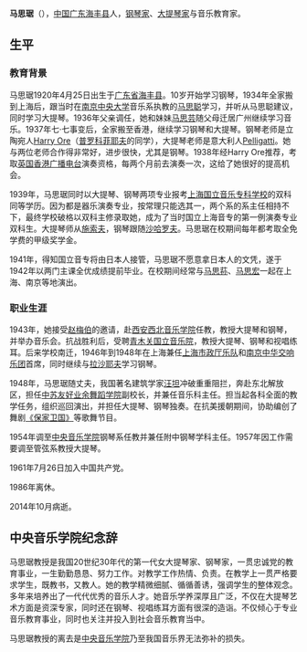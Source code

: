 {{多個問題|
{{pov|time=2014-10-22T13:32:44+00:00}}
{{unreferenced|time=2014-10-22T10:13:30+00:00}}
}}
{{Infobox_Person
| name           = 马思琚
| english_name   = Ma Siju
|image= masiju.jpg
|box_width= 250px
|occupation= 钢琴/大提琴/音乐教育家
| period         = 1920年 - 2014年
| Sex            = 女
|birth_date= {{Birth date|1920|4|25}}
|birth_place= {{ROC-1912}}[[广东省|广东省]][[海丰县|海丰县]]
|death_date= {{Death date and age|2014|10|13|1920|4|25}}
|death_place= {{CHN}}[[北京市|北京市]]
| nationality    = {{PRC}}
| parents        = [[马育航|马育航]]、黄楚良
| relatives      = [[马思聪|马思聪]]、[[马思荪|马思荪]]、[[马思宏|马思宏]]、[[马思芸|马思芸]]
| spouse         = [[汪坦|汪坦]]
|education= 
*向兄长[[马思聪|马思聪]]学习钢琴（1934年 - 1936年）
*师从[[Harry_Ore|Harry Ore]]学习钢琴，师从[[Pelligatti|Pelligatti]]学习大提琴（1937年 - 1939年）
*[[上海国立音乐专科学校|上海国立音乐专科学校]][[大提琴|大提琴]][[钢琴|钢琴]]双科同等学历（1939年－1942年）
*师从[[拉沙耶夫|拉沙耶夫]]学习钢琴（1946年）
| past           = 
*[[西安西北音乐学院|西安西北音乐学院]]教授[[大提琴|大提琴]]、[[钢琴|钢琴]]及演出（1943年）
*[[青木关国立音乐院|青木关国立音乐院]]教授[[大提琴|大提琴]]、[[钢琴|钢琴]]与[[视唱练耳|视唱练耳]]（1945年）
*[[上海市政厅乐队|上海市政厅乐队]]与[[南京中华交响乐团|南京中华交响乐团]]首席（1946 - 1948年）
*[[中苏友好业余舞蹈学校|中苏友好业余舞蹈学校]]副校长、音乐科主任，担当各科全面教学任务，组织巡回演出，担任[[大提琴|大提琴]]、[[钢琴|钢琴]]独奏（1948年）
*[[中央音乐学院|中央音乐学院]]钢琴系任教、[[中央音乐学院附中|中央音乐学院附中]]钢琴学科主任（1954年）
*[[中央音乐学院|中央音乐学院]]管弦系教授大提琴（1957-1986年）
| work           =
*《[[业余钢琴教程|业余钢琴教程]]》（上、下册），1955年人民音乐出版社，1984年再版
*《[[卡萨尔斯论演奏艺术|卡萨尔斯论演奏艺术]]》（翻译），2003年人民音乐出版社
*《[[合唱知识与合唱指挥法|合唱知识与合唱指挥法]]》（与[[阿巴扎|阿巴扎]]共同翻译），1984年人民音乐出版社
}}
'''马思琚'''（{{bd|1920年|4月25日|2014年|10月13日|catIdx=Ma馬}}），[[中国|中国]][[广东|广东]][[海丰县|海丰县]]人，[[钢琴家|钢琴家]]、[[大提琴家|大提琴家]]与音乐教育家。

== 生平 ==
=== 教育背景 ===
马思琚1920年4月25日出生于[[广东省|广东省]][[海丰县|海丰县]]。10岁开始学习钢琴，1934年全家搬到上海后，跟当时在[[南京中央大学|南京中央大学]]音乐系执教的[[马思聪|马思聪]]学习，并听从马思聪建议，同时学习大提琴。1936年父亲调任，她和妹妹[[马思芸|马思芸]]随父母迁居广州继续学习音乐。1937年七·七事变后，全家搬至香港，继续学习钢琴和大提琴。钢琴老师是立陶宛人[[Harry_Ore|Harry Ore]]（[[普罗科菲耶夫|普罗科菲耶夫]]的同学），大提琴老师是意大利人[[Pelligatti|Pelligatti]]。她与两位老师合作得非常好，进步很快，尤其是钢琴。1938年经Harry Ore推荐，考取[[英国香港广播电台|英国香港广播电台]]演奏资格，每两个月前去演奏一次，这给了她很好的提高机会。

1939年，马思琚同时以大提琴、钢琴两项专业报考[[上海国立音乐专科学校|上海国立音乐专科学校]]的双科同等学历。因为都是器乐演奏专业，按常理只能选其一，两个系的系主任相持不下，最终学校破格以双科主修录取她，成为了当时国立上海音专的第一例演奏专业双科生。大提琴师从[[施索夫|施索夫]]，钢琴跟随[[沙哈罗夫|沙哈罗夫]]。马思琚在校期间每年都考取全免学费的甲级奖学金。

1941年，得知国立音专将由日本人接管，马思琚不愿意拿日本人的文凭，遂于1942年以两门主课全优成绩提前毕业。在校期间经常与[[马思荪|马思荪]]、[[马思宏|马思宏]]一起在上海、南京等地演出。
=== 职业生涯 ===
1943年，她接受[[赵梅伯|赵梅伯]]的邀请，赴[[西安西北音乐学院|西安西北音乐学院]]任教，教授大提琴和钢琴，并举办音乐会。抗战胜利后，受聘[[青木关国立音乐院|青木关国立音乐院]]，教授大提琴、钢琴和视唱练耳。后来学校南迁，1946年到1948年在上海兼任[[上海市政厅乐队|上海市政厅乐队]]和[[南京中华交响乐团|南京中华交响乐团]]首席，同时继续与[[拉沙耶夫|拉沙耶夫]]学习钢琴。

1948年，马思琚随丈夫，我国著名建筑学家[[汪坦|汪坦]]冲破重重阻拦，奔赴东北解放区，担任[[中苏友好业余舞蹈学院|中苏友好业余舞蹈学院]]副校长，并兼任音乐科主任。担当起各科全面的教学任务，组织巡回演出，并担任大提琴、钢琴独奏。在抗美援朝期间，协助编创了舞剧[[《保家卫国》|《保家卫国》]]等歌舞节目。

1954年调至[[中央音乐学院|中央音乐学院]]钢琴系任教并兼任附中钢琴学科主任。1957年因工作需要调至管弦系教授大提琴。

1961年7月26日加入中国共产党。

1986年离休。

2014年10月病逝。

== 中央音乐学院纪念辞 ==
马思琚教授是我国20世纪30年代的第一代女大提琴家、钢琴家，一贯忠诚党的教育事业，一生勤勤恳恳、努力工作。对教学工作热情、负责。在教学上一贯严格要求学生，既教书，又教人。她的教学精微细腻、循循善诱，强调学生的整体观念。多年来培养出了一代代优秀的音乐人才。她音乐学养深厚且广泛，不仅在大提琴艺术方面是资深专家，同时还在钢琴、视唱练耳方面有很深的造诣。不仅倾心于专业音乐教育事业，同时也关注并投入到社会音乐教育当中。

马思琚教授的离去是[[中央音乐学院|中央音乐学院]]乃至我国音乐界无法弥补的损失。
